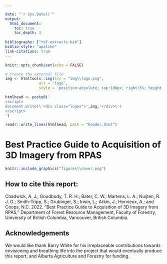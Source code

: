 ```yaml
--- 

date: "`r Sys.Date()`"
output:
  html_document:
    toc: true
    toc_depth: 3
    
bibliography: ["ref-extracts.bib"]
biblio-style: "apalike"
link-citations: true
---
```

```r
knitr::opts_chunk$set(echo = FALSE)
```

```r
# Create the external file
img <- htmltools::img(src = "img\\logo.png", 
               alt = 'logo', 
               style = 'position:absolute; top:100px; right:5%; height:60px; max-width:100%; z-index:3;')

htmlhead <- paste0('
<script>
document.write(\'<div class="logos">',img,'</div>\')
</script>
')

readr::write_lines(htmlhead, path = "header.html")

```

# Best Practice Guide to Acquisition of 3D Imagery from RPAS {-#title}

```r
knitr::include_graphics("figures\\cover.png")
```

## How to cite this report: {-#cite_report}
Chadwick, A. J.; Goodbody, T. R. H.; Bater, C. W.; Martens, L. A.; Nuijten, R. J. G.; Smith-Tripp, S.; Grubinger, S.; Irwin, L.; Arkin, J.; Hervieux, A.; and Coops, N.C. 2022. “Best Practice Guide to Acquisition of 3D Imagery from RPAS,” Department of Forest Resource Management, Faculty of Forestry, University of British Columbia, Vancouver, British Columbia.

## Acknowledgements {-#acknowledgements} 
We would like thank Barry White for his irreplaceable contributions towards envisioning and breathing life into the project that would eventually produce this report; and Alberta Agriculture and Forestry for funding.